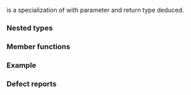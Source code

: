 {{cpp/title|greater_equal&lt;void&gt;}}
{{cpp/utility/functional/navbar}}
{{ddcl|header=functional|since=c++14|
template&lt;&gt;
class greater_equal&lt;void&gt;;
}}

{{c/core|std::greater_equal&lt;void&gt;}} is a specialization of {{lc|std::greater_equal}} with parameter and return type deduced.

===Nested types===
{{dsc begin}}
{{dsc hitem|Nested type|Definition}}
{{dsc|{{tt|is_transparent}}|[[cpp/utility/functional#Transparent function objects|unspecified]]}}
{{dsc end}}

===Member functions===
{{dsc begin}}
{{dsc mem fun|cpp/utility/functional/greater_equal_void|title=operator()|inlinemem=true|tests if {{c|lhs}} compares greater or equal than {{c|rhs}}}}
{{dsc end}}

{{member|{{small|std::greater_equal&lt;void&gt;::}}operator()|2=
{{ddcl|1=
template&lt; class T, class U &gt;
constexpr auto operator()( T&amp;&amp; lhs, U&amp;&amp; rhs ) const
    -&gt; decltype(std::forward&lt;T&gt;(lhs) &gt;= std::forward&lt;U&gt;(rhs));
}}

Returns the result of {{c|1=std::forward&lt;T&gt;(lhs) &gt;= std::forward&lt;U&gt;(rhs)}}.

===Parameters===
{{par begin}}
{{par|lhs, rhs|values to compare}}
{{par end}}

===Return value===
{{c|1=std::forward&lt;T&gt;(lhs) &gt;= std::forward&lt;U&gt;(rhs)}}.

If a built-in operator comparing pointers is called, the result is consistent with the [[cpp/language/operator comparison#Pointer total order|implementation-defined strict total order over pointers]].

{{cpp/impldef exception}}
}}

===Example===
{{example
|code=
#include &lt;algorithm&gt;
#include &lt;functional&gt;
#include &lt;initializer_list&gt;

constexpr bool strictly_not_negative(int lhs)
{
    return std::greater_equal&lt;&gt;()(lhs, 0);
}

int main()
{
    constexpr int low = 0, high = 8;
    std::greater_equal&lt;&gt; greater_equal{};
    static_assert(greater_equal(high, low));
    static_assert(greater_equal(low, low));

    static constexpr auto arr = {-1, 0, 1, 2, 3, 4};
    static_assert(!std::all_of(arr.begin(), arr.end(), strictly_not_negative));
    static_assert(std::all_of(arr.begin() + 1, arr.end(), strictly_not_negative));
}
}}

===Defect reports===
{{dr list begin}}
{{dr list item|wg=lwg|dr=2562|std=C++98|before=the pointer total order might be inconsistent|after=guaranteed to be consistent}}
{{dr list end}}

{{langlinks|es|ja|ru|zh}}